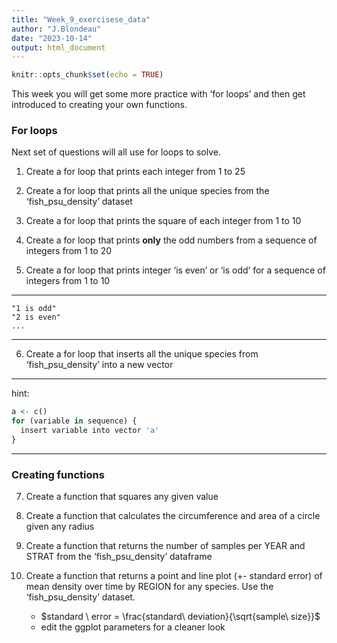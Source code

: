 ```yaml
---
title: "Week_9_exercisese_data"
author: "J.Blondeau"
date: "2023-10-14"
output: html_document
---
```


```r
knitr::opts_chunk$set(echo = TRUE)
```


This week you will get some more practice with 'for loops' and then get introduced to creating your own functions.  


### For loops

Next set of questions will all use for loops to solve.

1.  Create a for loop that prints each integer from 1 to 25

2.  Create a for loop that prints all the unique species from the 'fish_psu_density' dataset

3.  Create a for loop that prints the square of each integer from 1 to 10

4.  Create a for loop that prints **only** the odd numbers from a sequence of integers from 1 to 20

5.  Create a for loop that prints integer 'is even' or 'is odd' for a sequence of integers from 1 to 10

***
    "1 is odd"
    "2 is even"
    ...
***

6.  Create a for loop that inserts all the unique species from 'fish_psu_density' into a new vector 

***
hint:
```r
a <- c()
for (variable in sequence) {
  insert variable into vector 'a'
}
```
***

### Creating functions

7.  Create a function that squares any given value

8.  Create a function that calculates the circumference and area of a circle given any radius

9.  Create a function that returns the number of samples per YEAR and STRAT from the 'fish_psu_density' dataframe

10.  Create a function that returns a point and line plot (+- standard error) of mean density over time by REGION for any species.  Use the 'fish_psu_density' dataset.
      - $standard \  error =  \frac{standard\ deviation}{\sqrt{sample\ size}}$
      - edit the ggplot parameters for a cleaner look
